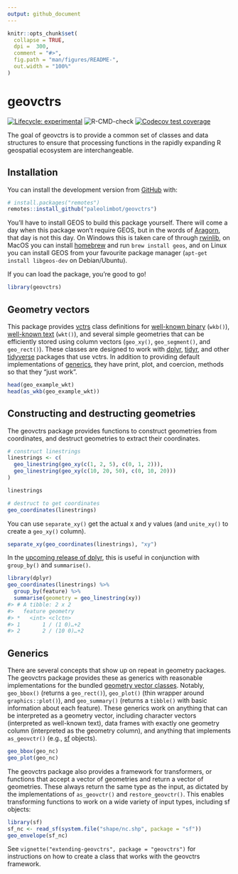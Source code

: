 ```yaml
---
output: github_document
---
```


<!-- README.md is generated from README.Rmd. Please edit that file -->

```r
knitr::opts_chunk$set(
  collapse = TRUE,
  dpi =  300,
  comment = "#>",
  fig.path = "man/figures/README-",
  out.width = "100%"
)
```

# geovctrs

<!-- badges: start -->
[![Lifecycle: experimental](https://img.shields.io/badge/lifecycle-experimental-orange.svg)](https://www.tidyverse.org/lifecycle/#experimental)
![R-CMD-check](https://github.com/paleolimbot/geovctrs/workflows/R-CMD-check/badge.svg)
[![Codecov test coverage](https://codecov.io/gh/paleolimbot/geovctrs/branch/master/graph/badge.svg)](https://codecov.io/gh/paleolimbot/geovctrs?branch=master)
<!-- badges: end -->

The goal of geovctrs is to provide a common set of classes and data structures to ensure that processing functions in the rapidly expanding R geospatial ecosystem are interchangeable.

## Installation

You can install the development version from [GitHub](https://github.com/) with:

``` r
# install.packages("remotes")
remotes::install_github("paleolimbot/geovctrs")
```

You'll have to install GEOS to build this package yourself. There will come a day when this package won't require GEOS, but in the words of [Aragorn](https://en.wikipedia.org/wiki/Aragorn), that day is not this day. On Windows this is taken care of through [rwinlib](https://github.com/rwinlib), on MacOS you can install [homebrew](https://brew.sh/) and run `brew install geos`, and on Linux you can install GEOS from your favourite package manager (`apt-get install libgeos-dev` on Debian/Ubuntu).

If you can load the package, you're good to go!

```r
library(geovctrs)
```

## Geometry vectors

This package provides [vctrs](https://vctrs.r-lib.org/) class definitions for [well-known binary](https://en.wikipedia.org/wiki/Well-known_text_representation_of_geometry#Well-known_binary) (`wkb()`), [well-known text](https://en.wikipedia.org/wiki/Well-known_text_representation_of_geometry) (`wkt()`), and several simple geometries that can be efficiently stored using column vectors (`geo_xy()`, `geo_segment()`, and `geo_rect()`). These classes are designed to work with [dplyr](https://dplyr.tidyverse.org/), [tidyr](https://tidyr.tidyverse.org/), and other [tidyverse](https://tidyverse.org/) packages that use vctrs. In addition to providing default implementations of [ generics](#generics), they have print, plot, and coercion, methods so that they "just work".

```r
head(geo_example_wkt)
head(as_wkb(geo_example_wkt))
```

## Constructing and destructing geometries

The geovctrs package provides functions to construct geometries from coordinates, and destruct geometries to extract their coordinates.

```r
# construct linestrings
linestrings <- c(
  geo_linestring(geo_xy(c(1, 2, 5), c(0, 1, 2))),
  geo_linestring(geo_xy(c(10, 20, 50), c(0, 10, 20)))
)

linestrings

# destruct to get coordinates
geo_coordinates(linestrings)
```

You can use `separate_xy()` get the actual x and y values (and `unite_xy()` to create a `geo_xy()` column).

```r
separate_xy(geo_coordinates(linestrings), "xy")
```

In the [upcoming release of dplyr](https://www.tidyverse.org/blog/2020/03/dplyr-1-0-0-summarise/), this is useful in conjunction with `group_by()` and `summarise()`.

```r
library(dplyr)
geo_coordinates(linestrings) %>% 
  group_by(feature) %>% 
  summarise(geometry = geo_linestring(xy))
#> # A tibble: 2 x 2
#>   feature geometry   
#> *   <int> <clctn>    
#> 1       1 / (1 0)…+2 
#> 2       2 / (10 0)…+2
```

## Generics

There are several concepts that show up on repeat in geometry packages. The geovctrs package provides these as generics with reasonable implementations for the bundled [geometry vector classes](#geometry-vectors). Notably, `geo_bbox()` (returns a `geo_rect()`), `geo_plot()` (thin wrapper around `graphics::plot()`), and `geo_summary()` (returns a `tibble()` with basic information about each feature). These generics work on anything that can be interpreted as a geometry vector, including character vectors (interpreted as well-known text), data frames with exactly one geometry column (interpreted as the geometry column), and anything that implements `as_geovctr()` (e.g., [sf](https://r-spatial.github.io/sf) objects).

```r
geo_bbox(geo_nc)
geo_plot(geo_nc)
```

The geovctrs package also provides a framework for transformers, or functions that accept a vector of geometries and return a vector of geometries. These always return the same type as the input, as dictated by the implementations of `as_geovctr()` and `restore_geovctr()`. This enables transforming functions to work on a wide variety of input types, including sf objects:

```r
library(sf)
sf_nc <- read_sf(system.file("shape/nc.shp", package = "sf"))
geo_envelope(sf_nc)
```

See `vignette("extending-geovctrs", package = "geovctrs")` for instructions on how to create a class that works with the geovctrs framework.
